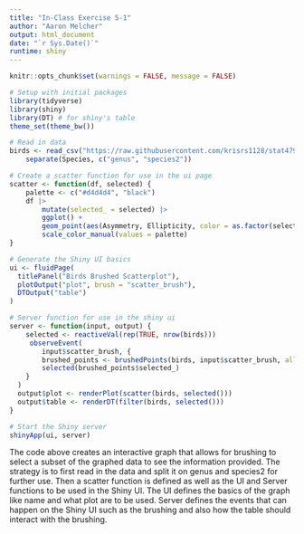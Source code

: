 ```yaml
---
title: "In-Class Exercise 5-1"
author: "Aaron Melcher"
output: html_document
date: "`r Sys.Date()`"
runtime: shiny
---
```


```r
knitr::opts_chunk$set(warnings = FALSE, message = FALSE)
```

```r
# Setup with initial packages
library(tidyverse)
library(shiny)
library(DT) # for shiny's table
theme_set(theme_bw())

# Read in data
birds <- read_csv("https://raw.githubusercontent.com/krisrs1128/stat479_s22/main/exercises/data/birds.csv") |>
    separate(Species, c("genus", "species2"))

# Create a scatter function for use in the ui page
scatter <- function(df, selected) {
    palette <- c("#d4d4d4", "black")
    df |>
        mutate(selected_ = selected) |>
        ggplot() +
        geom_point(aes(Asymmetry, Ellipticity, color = as.factor(selected_))) +
        scale_color_manual(values = palette)
}

# Generate the Shiny UI basics
ui <- fluidPage(
  titlePanel("Birds Brushed Scatterplot"),
  plotOutput("plot", brush = "scatter_brush"),
  DTOutput("table")
)

# Server function for use in the shiny ui
server <- function(input, output) {
    selected <- reactiveVal(rep(TRUE, nrow(birds)))
     observeEvent(
        input$scatter_brush, {
        brushed_points <- brushedPoints(birds, input$scatter_brush, allRows = TRUE)
        selected(brushed_points$selected_)
    }
  )
  output$plot <- renderPlot(scatter(birds, selected()))
  output$table <- renderDT(filter(birds, selected()))
}

# Start the Shiny server
shinyApp(ui, server)
```

The code above creates an interactive graph that allows for brushing to select a subset of the graphed data to see the information provided. The strategy is to first read in the data and split it on genus and species2 for further use. Then a scatter function is defined as well as the UI and Server functions to be used in the Shiny UI. The UI defines the basics of the graph like name and what plot are to be used. Server defines the events that can happen on the Shiny UI such as the brushing and also how the table should interact with the brushing.
